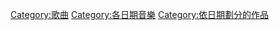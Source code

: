 [[Category:歌曲|Category:歌曲]]
[[Category:各日期音樂|Category:各日期音樂]]
[[Category:依日期劃分的作品|Category:依日期劃分的作品]]